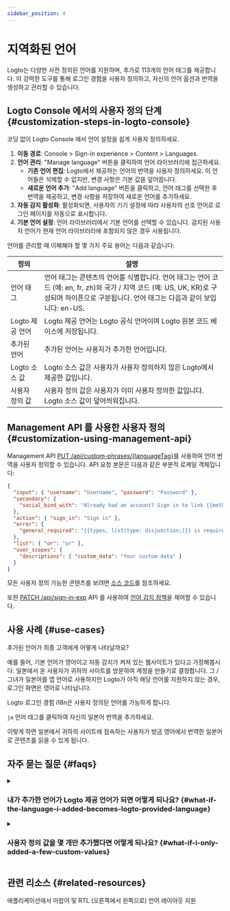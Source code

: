 ```yaml
---
sidebar_position: 4
---
```


# 지역화된 언어

Logto는 다양한 사전 정의된 언어를 지원하며, 추가로 113개의 언어 태그를 제공합니다. 이 강력한 도구를 통해 로그인 경험을 사용자 정의하고, 자신의 언어 옵션과 번역을 생성하고 관리할 수 있습니다.

## Logto Console 에서의 사용자 정의 단계 \{#customization-steps-in-logto-console}

코딩 없이 Logto Console 에서 언어 설정을 쉽게 사용자 정의하세요.

1. **이동 경로**: <CloudLink to="/sign-in-experience/content">Console > Sign-in experience > Content > Languages</CloudLink>.
2. **언어 관리**: "Manage language" 버튼을 클릭하여 언어 라이브러리에 접근하세요.
   - **기존 언어 편집**: Logto에서 제공하는 언어의 번역을 사용자 정의하세요. 이 언어들은 삭제할 수 없지만, 변경 사항은 기본 값을 덮어씁니다.
   - **새로운 언어 추가**: "Add language" 버튼을 클릭하고, 언어 태그를 선택한 후 번역을 제공하고, 변경 사항을 저장하여 새로운 언어를 추가하세요.
3. **자동 감지 활성화**: 활성화되면, 사용자의 기기 설정에 따라 사용자의 선호 언어로 로그인 페이지를 자동으로 표시합니다.
4. **기본 언어 설정**: 언어 라이브러리에서 기본 언어를 선택할 수 있습니다. 감지된 사용자 언어가 현재 언어 라이브러리에 포함되지 않은 경우 사용됩니다.

언어를 관리할 때 이해해야 할 몇 가지 주요 용어는 다음과 같습니다:

| 정의            | 설명                                                                                                                                                                                          |
| --------------- | --------------------------------------------------------------------------------------------------------------------------------------------------------------------------------------------- |
| 언어 태그       | 언어 태그는 콘텐츠의 언어를 식별합니다. 언어 태그는 언어 코드 (예: en, fr, zh)와 국가 / 지역 코드 (예: US, UK, KR)로 구성되며 하이픈으로 구분됩니다. 언어 태그는 다음과 같이 보입니다: en-US. |
| Logto 제공 언어 | Logto 제공 언어는 Logto 공식 언어이며 Logto 원본 코드 베이스에 저장됩니다.                                                                                                                    |
| 추가된 언어     | 추가된 언어는 사용자가 추가한 언어입니다.                                                                                                                                                     |
| Logto 소스 값   | Logto 소스 값은 사용자가 사용자 정의하지 않은 Logto에서 제공한 값입니다.                                                                                                                      |
| 사용자 정의 값  | 사용자 정의 값은 사용자가 이미 사용자 정의한 값입니다. Logto 소스 값이 덮어씌워집니다.                                                                                                        |

## Management API 를 사용한 사용자 정의 \{#customization-using-management-api}

Management API [PUT /api/custom-phrases/\{languageTag\}](https://openapi.logto.io/operation/operation-replacecustomphrase)를 사용하여 언어 번역을 사용자 정의할 수 있습니다. API 요청 본문은 다음과 같은 부분적 로케일 객체입니다:

```json
{
  "input": { "username": "Username", "password": "Password" },
  "secondary": {
    "social_bind_with": "Already had an account? Sign in to link {{methods, list(type: disjunction;)}} with your social identity."
  },
  "action": { "sign_in": "Sign in" },
  "error": {
    "general_required": "{{types, list(type: disjunction;)}} is required"
  },
  "list": { "or": "or" },
  "user_scopes": {
    "descriptions": { "custom_data": "Your custom data" }
  }
}
```

모든 사용자 정의 가능한 콘텐츠를 보려면 [소스 코드](https://github.com/logto-io/logto/blob/master/packages/phrases-experience/src/locales/en/index.ts)를 참조하세요.

또한 [PATCH /api/sign-in-exp](https://openapi.logto.io/group/endpoint-sign-in-experience) API 를 사용하여 [언어 감지 정책](https://openapi.logto.io/operation/operation-getsigninexp#operation-getsigninexp-200-body-application-json-languageinfo)을 제어할 수 있습니다.

## 사용 사례 \{#use-cases}

추가된 언어가 최종 고객에게 어떻게 나타날까요?

예를 들어, 기본 언어가 영어이고 자동 감지가 켜져 있는 웹사이트가 있다고 가정해봅시다. 일본에서 온 사용자가 귀하의 사이트를 방문하여 계정을 만들기로 결정합니다. 그 / 그녀가 일본어를 앱 언어로 사용하지만 Logto가 아직 해당 언어를 지원하지 않는 경우, 로그인 화면은 영어로 나타납니다.

Logto 로그인 경험 i18n은 사용자 정의된 언어를 가능하게 합니다.

`ja` 언어 태그를 클릭하여 자신의 일본어 번역을 추가하세요.

이렇게 하면 일본에서 귀하의 사이트에 접속하는 사용자가 방금 영어에서 번역한 일본어로 콘텐츠를 읽을 수 있게 됩니다.

## 자주 묻는 질문 \{#faqs}

<details>
  <summary>

### 내가 추가한 언어가 Logto 제공 언어가 되면 어떻게 되나요? \{#what-if-the-language-i-added-becomes-logto-provided-language}

</summary>

왼쪽의 언어 태그 옆에 Logto 제공 태그가 나타나며, 추가한 언어는 더 이상 제거할 수 없게 됩니다. 수정된 값은 계속 작동하며 원래 Logto 값을 대체합니다. 사용자 제공 값을 지우면 Logto의 기본 구성에서 제공하는 값을 사용할 수 있습니다.

</details>

<details>
  <summary>

### 사용자 정의 값을 몇 개만 추가했다면 어떻게 되나요? \{#what-if-i-only-added-a-few-custom-values}

</summary>

최종 사용자가 보는 것은 두 열이 병합된 결과입니다.
Logto가 제공한 원본 콘텐츠 복사본의 일부만 조정하고 싶다고 가정해봅시다. 귀하의 가입 화면과 Logto가 제공한 화면의 유일한 차이점은 편집한 키일 것입니다. 나머지 콘텐츠는 변경되지 않습니다.

</details>

## 관련 리소스 \{#related-resources}

<Url href="https://blog.logto.io/rtl-language-support">
  애플리케이션에서 아랍어 및 RTL (오른쪽에서 왼쪽으로) 언어 레이아웃 지원
</Url>
